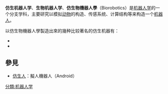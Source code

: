 {{unreferenced|time=2019-08-27T20:24:27+00:00}}
'''仿生机器人学'''、'''生物机器人学'''、'''仿生物機器人學'''（Biorobotics）是[[机器人学|机器人学]]的一个分支学科，主要研究以模拟[[动物|动物]]的构造、传感系统、计算结构等来构造一个[[机器人|机器人]]。

以仿生物機器人學製造出來的幾种比较著名的仿生机器有：
*{{tsl|en|Snakebot|機器蛇}}
*{{tsl|en|RoboTuna|機械鮪}}

==參見==
*[[仿生人|仿生人]]：擬人機器人（Android）

{{机器人学|state = autocollapse}}

[[分類:机器人学|分類:机器人学]]